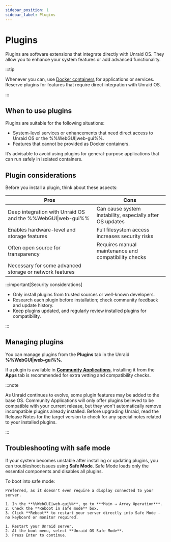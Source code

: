 ```yaml
---
sidebar_position: 1
sidebar_label: Plugins
---
```



# Plugins

Plugins are software extensions that integrate directly with Unraid OS. They allow you to enhance your system features or add advanced functionality.

:::tip

Whenever you can, use [Docker containers](../run-docker-containers/overview.mdx) for applications or services. Reserve plugins for features that require direct integration with Unraid OS.

:::

## When to use plugins

Plugins are suitable for the following situations:

- System-level services or enhancements that need direct access to Unraid OS or the %%WebGUI|web-gui%%.
- Features that cannot be provided as Docker containers.

It’s advisable to avoid using plugins for general-purpose applications that can run safely in isolated containers.

## Plugin considerations

Before you install a plugin, think about these aspects:

| Pros                                                        | Cons                                                      |
| ----------------------------------------------------------- | --------------------------------------------------------- |
| Deep integration with Unraid OS and the %%WebGUI\|web-gui%% | Can cause system instability, especially after OS updates |
| Enables hardware-level and storage features                 | Full filesystem access increases security risks           |
| Often open source for transparency                          | Requires manual maintenance and compatibility checks      |
| Necessary for some advanced storage or network features     |                                                           |

:::important[Security considerations]

- Only install plugins from trusted sources or well-known developers.
- Research each plugin before installation; check community feedback and update history.
- Keep plugins updated, and regularly review installed plugins for compatibility.

:::

## Managing plugins

You can manage plugins from the **Plugins** tab in the Unraid **%%WebGUI|web-gui%%**.

If a plugin is available in **[Community Applications](../run-docker-containers/community-applications.mdx)**, installing it from the **Apps** tab is recommended for extra vetting and compatibility checks.

:::note

As Unraid continues to evolve, some plugin features may be added to the base OS. Community Applications will only offer plugins believed to be compatible with your current release, but they won't automatically remove incompatible plugins already installed. Before upgrading Unraid, read the Release Notes for the target version to check for any special notes related to your installed plugins.

:::

## Troubleshooting with safe mode

If your system becomes unstable after installing or updating plugins, you can troubleshoot issues using **Safe Mode**. Safe Mode loads only the essential components and disables all plugins.

To boot into safe mode:

<Tabs>
  <TabItem value="preferred" label="Preferred method" default>

    Preferred, as it doesn't even require a display connected to your server.

    1. In the **%%WebGUI|web-gui%%**, go to ***Main → Array Operation***.
    2. Check the **Reboot in safe mode** box.
    3. Click **Reboot** to restart your server directly into Safe Mode - no keyboard or monitor required.

  </TabItem>

  <TabItem value="alternative" label="Alternative method">

    1. Restart your Unraid server.
    2. At the boot menu, select **Unraid OS Safe Mode**.
    3. Press Enter to continue.

  </TabItem>
</Tabs>
